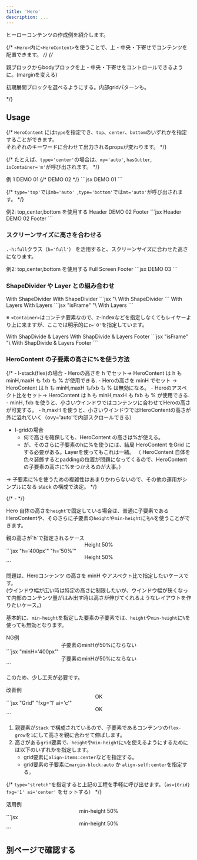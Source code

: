 ```yaml
---
title: 'Hero'
description: ...
---
```



ヒーローコンテンツの作成例を紹介します。


{/* `<Hero>`内に`<HeroContent>`を使うことで、上・中央・下寄せでコンテンツを配置できます。 */}
{/* <p>親ブロックからbodyブロックを上・中央・下寄せをコントロールできるように。(marginを変える)</p>
<p>初期展開ブロックを選べるようにする。内部gridパターンも。</p> */}


## Usage

{/* `HeroContent` には`type`を指定でき、`top`、`center`、`bottom`のいずれかを指定することができます。  
それぞれのキーワードに合わせて出力されるpropsが変わります。 */}

{/* たとえば、`type='center'`の場合は、`my='auto'`, `hasGutter`, `isContainer='m'`が呼び出されます。 */}


<Preview>
	<PreviewTitle>例 1</PreviewTitle>
	<PreviewArea resize>
		<Stack isFullwide minH='50vh' bgc='base-2'>
			<Container size='m' hasGutter isFlow my='auto' bd='guide'>
				<Text fw='bold' fz='xl'>DEMO 01</Text>
				<DammyText length='l' lang='ja'/>
			</Container>
		</Stack>
		{/* <Hero minH='50vh'>
			<HeroContent type='center' isFlow>
				<Text fw='bold' fz='xl'>DEMO 02</Text>
				<DammyText length='l' lang='ja'/>
			</HeroContent>
		</Hero> */}
	</PreviewArea>
	<PreviewCode>
		```jsx
		<Stack isFullwide minH='50vh' bgc='base-2'>
			<Container size='m' hasGutter isFlow my='auto' bd='guide'>
				<Text fw='bold' fz='xl'>DEMO 01</Text>
				<DammyText length='l' lang='ja'/>
			</Container>
		</Stack>
		```
	</PreviewCode>
</Preview>

{/* `type='top'`では`mb='auto' `,`type='bottom'`では`mt='auto'`が呼び出されます。 */}


<Preview>
	<PreviewTitle>例2: top,center,bottom を使用する</PreviewTitle>
	<PreviewArea resize>
		<Stack isFullwide minH='50vh' bgc='base-2' gap='30'>
			<Box bd='guide' ta='c'>Header</Box>
			<Container size='m' hasGutter isFlow my='auto' bd='guide'>
				<Text fw='bold' fz='xl'>DEMO 02</Text>
				<DammyText length='l' />
			</Container>
			<Box bd='guide' ta='c'>Footer</Box>
		</Stack>
	</PreviewArea>
	<PreviewCode>
		```jsx
		<Stack isFullwide minH='50vh' bgc='base-2' gap='30'>
			<Box bd='guide' ta='c'>Header</Box>
			<Container size='m' hasGutter isFlow my='auto' bd='guide'>
				<Text fw='bold' fz='xl'>DEMO 02</Text>
				<DammyText length='l' />
			</Container>
			<Box bd='guide' ta='c'>Footer</Box>
		</Stack>
		```
	</PreviewCode>
</Preview>


### スクリーンサイズに高さを合わせる

`.-h:full`クラス（`h='full'`） を活用すると、スクリーンサイズに合わせた高さになります。

<Preview>
	<PreviewTitle>例2: top,center,bottom を使用する</PreviewTitle>
	<PreviewArea resize>
		<Stack isFullwide h='full' bgc='base-2' gap='30'>
			<Container size='m' hasGutter isFlow my='auto' bd='guide'>
				<Text fw='bold' fz='xl'>Full Screen</Text>
				<DammyText length='xl' />
			</Container>
			<Box bd='guide' ta='c'>Footer</Box>
		</Stack>
	</PreviewArea>
	<PreviewCode>
		```jsx
		<Stack isFullwide h='full' bgc='base-2' gap='30'>
			<Container size='m' hasGutter isFlow my='auto' bd='guide'>
				<Text fw='bold' fz='xl'>DEMO 03</Text>
				<DammyText length='xl' />
			</Container>
		</Stack>
		```
	</PreviewCode>
</Preview>


### ShapeDivider や Layer との組み合わせ

<Preview>
	<PreviewTitle>With ShapeDivider</PreviewTitle>
	<PreviewArea resize>
		<Stack isFullwide minH='50vh' bgc='base-3'>
			<ShapeDivider shape='wave3' c='base' isFlip />
			<Container size='m' hasGutter isFlow my='auto'>
				<Text fw='bold' fz='xl'>With ShapeDivider</Text>
				<DammyText length='l' />
			</Container>
			<ShapeDivider shape='wave3' c='base' />
		</Stack>
	</PreviewArea>
	<PreviewCode>
		```jsx "\<ShapeDivider"
		<Stack isFullwide minH='50vh' bgc='base-3'>
			<ShapeDivider shape='wave3' c='base' isFlip />
			<Container size='m' hasGutter isFlow my='auto'>
				<Text fw='bold' fz='xl'>With ShapeDivider</Text>
				<DammyText length='l' />
			</Container>
			<ShapeDivider shape='wave3' c='base' />
		</Stack>
		```
	</PreviewCode>
</Preview>

<Preview>
	<PreviewTitle>With Layers</PreviewTitle>
	<PreviewArea resize>
		<Stack isFullwide isFrame minH='50vh'>
			<Layer src='/img.jpg' alt='' width='960' height='640'/>
			<Layer blur='4px' bgc='black:50%' />
			<Container size='m' hasGutter isFlow my='auto' c='white' z='0'>
				<Text fw='bold' fz='xl'>With Layers</Text>
				<DammyText length='l' />
			</Container>
		</Stack>
	</PreviewArea>
	<PreviewCode>
		```jsx "isFrame" "\<Layer" "\<Layer"
		<Stack isFullwide isFrame minH='50vh'>
			<Layer src='/img.jpg' alt='' width='960' height='640'/>
			<Layer blur='4px' bgc='black:50%' />
			<Container size='m' hasGutter isFlow my='auto' c='white' z='0'>
				<Text fw='bold' fz='xl'>With Layers</Text>
				<DammyText length='l' />
			</Container>
		</Stack>
		```
	</PreviewCode>
</Preview>

※ `<Container>`はコンテナ要素なので、z-indexなどを指定しなくてもレイヤーより上に来ますが、ここでは明示的に`z='0'`を指定しています。

<Spacer h='10'/>

<Preview>
	<PreviewTitle>With ShapDivide & Layers</PreviewTitle>
	<PreviewArea resize>
		<Stack isFullwide isFrame minH='50vh' c='white' gap='20'>
			<Layer src='/img.jpg' alt='' width='960' height='640'/>
			<Layer blur='4px' bgc='black:50%' />
			<ShapeDivider shape='slope2' c='base' isFlip />
			<Container size='m' hasGutter isFlow my='auto' z='0'>
				<Text fw='bold' fz='xl'>With ShapDivide  & Layers</Text>
				<DammyText length='l' />
			</Container>
			<Box z='0' ta='c'>Footer</Box>
			<ShapeDivider shape='slope2' c='base' />
		</Stack>
	</PreviewArea>
	<PreviewCode>
		```jsx "isFrame" "\<Layer" "\<Layer" "\<ShapeDivider"
		<Stack isFullwide isFrame minH='50vh' c='white' gap='20'>
			<Layer src='/img.jpg' alt='' width='960' height='640'/>
			<Layer blur='4px' bgc='black:40%' />
			<ShapeDivider shape='slope2' c='base' isFlip />
			<Container size='m' hasGutter isFlow my='auto' z='0'>
				<Text fw='bold' fz='xl'>With ShapDivide  & Layers</Text>
				<DammyText length='l' />
			</Container>
			<Box z='0' ta='c'>Footer</Box>
			<ShapeDivider shape='slope2' c='base' />
		</Stack>
		```
	</PreviewCode>
</Preview>


### HeroContent の子要素の高さに%を使う方法

{/* - l-stack(flex)の場合
	- Heroの高さを h でセット→ HeroContent は h も minH,maxH も fxb も % が使用できる.
	- Heroの高さを minH でセット → HeroContent は h も minH,maxH もfxb も % は無効になる。
	- Heroのアスペクト比をセット→ HeroContent は h も minH,maxH も fxb も % が使用できる.
		- minH, fxb を使うと、小さいウインドウではコンテンツに合わせてHeroの高さが可変する。
		- h,maxH を使うと、小さいウインドウではHeroContentの高さが外に溢れていく（ovy='auto'で内部スクロールできる）
- l-gridの場合
	- 何で高さを確保しても、HeroContent の高さは%が使える。
	- が、そのさらに子要素のhに%を使うには、結局 HeroContent をGrid にする必要がある。Layerを使ってもこれは一緒。
	（ HeroContent 自体を色々装飾するとpaddingの位置が問題になってくるので、HeroContentの子要素の高さに%をつかえるのが大事。）

→ 子要素に%を使うための複雑性はあまりかわらないので、その他の運用がシンプルになる stack の構成で決定。 */}

{/* -  */}

Hero 自体の高さを`height`で固定している場合は、普通に子要素であるHeroContentや、そのさらに子要素の`height`や`min-height`にも`%`を使うことができます。

<Preview>
	<PreviewTitle>親の高さが`h`で指定されるケース</PreviewTitle>
	<PreviewArea resize>
		<Stack isFullwide h='400px' bgc='base-3'>
			<Box h='50%' my='auto' px='40'>
				<Center h='100%' bgc='base' bxsh='1'>
					<Text fw='bold'>Height 50%</Text>
				</Center>
			</Box>
		</Stack>
	</PreviewArea>
	<PreviewCode>
		```jsx "h='400px'" "h='50%'"
		<Stack isFullwide h='400px' bgc='base-3'>
			<Box h='50%' my='auto' px='40'>
				<Center h='100%' bgc='base' bxsh='1'>
					<Text fw='bold'>Height 50%</Text>
				</Center>
			</Box>
		</Stack>
		```
	</PreviewCode>
</Preview>


問題は、Heroコンテンツ の高さを minH やアスペクト比で指定したいケースです。  
(ウインドウ幅が広い時は特定の高さに制限したいが、ウインドウ幅が狭くなって内部のコンテンツ量がはみ出す時は高さが伸びてくれるようなレイアウトを作りたいケース。)


基本的に、`min-height`を指定した要素の子要素では、`height`や`min-height`に`%`を使っても無効となります。


<Preview>
	<PreviewTitle>NG例</PreviewTitle>
	<PreviewArea resize>
		<Stack isFullwide minH='400px' bgc='base-3'>
			<Box minH='50%' my='auto' px='40'>
				<Center minH='100%' bgc='base' bxsh='1'>
					<Text fw='bold'>子要素のminHが50%にならない</Text>
				</Center>
			</Box>
		</Stack>
	</PreviewArea>
	<PreviewCode>
		```jsx "minH='400px'"
		<Stack isFullwide minH='400px' bgc='base-3'>
			<Box minH='50%' my='auto' px='40'>
				<Center minH='100%' bgc='base' bxsh='1'>
					<Text fw='bold'>子要素のminHが50%にならない</Text>
				</Center>
			</Box>
		</Stack>
		```
	</PreviewCode>
</Preview>


このため、少し工夫が必要です。

<Preview>
	<PreviewTitle>改善例</PreviewTitle>
	<PreviewArea resize>
		<Stack isFullwide minH='400px' bgc='base-3'>
			<FlexItem layout={Grid} fxg='1' ai='c' px='40'>
				<Center minH='50%' bgc='base' bxsh='1' gap='20' p='box'>
					<Text fw='bold'>OK</Text>
				</Center>
			</FlexItem>
		</Stack>
	</PreviewArea>
	<PreviewCode>
		```jsx "Grid" "fxg='1' ai='c'"
		<Stack isFullwide minH='400px' bgc='base-3'>
			<FlexItem layout={Grid} fxg='1' ai='c' px='40'>
				<Center minH='50%' bgc='base' bxsh='1' gap='20' p='box'>
					<Text fw='bold'>OK</Text>
				</Center>
			</FlexItem>
		</Stack>
		```
	</PreviewCode>
</Preview>


1. 親要素が`Stack` で構成されているので、子要素であるコンテンツの`flex-grow`を`1`にして高さを親に合わせて伸ばします。
2. 高さがある`grid`要素で、`height`や`min-height`に`%`を使えるようにするためには以下のいずれかを指定します。
	- grid要素に`align-items:center`などを指定する。
	- grid要素の子要素に`margin-block:auto` か `align-self:center`を指定する。


{/* `type="stretch"`を指定すると上記の工程を手軽に呼び出せます。（`as={Grid} fxg='1' ai='center'` をセットする） */}


<Preview>
	<PreviewTitle>活用例</PreviewTitle>
	<PreviewArea resize>
		<Stack isFullwide isFrame minH='50vh'>
			<Layer src='/img.jpg' alt='' width='960' height='640'/>
			<Layer bgc='black:20%' />
			<FlexItem layout={Grid} fxg='1' ai='c' hasGutter>
				<Center minH='50%' bg='glass' p='box' c='white' bdrs='s' gap={20}>
					<Text fw='bold' fz='xl'>min-height 50%</Text>
					<DammyText length='l' />
				</Center>
			</FlexItem>
		</Stack>
	</PreviewArea>
	<PreviewCode>
		```jsx
		<Stack isFullwide isFrame minH='50vh'>
			<Layer src='/img.jpg' alt='' width='960' height='640'/>
			<Layer bgc='black:20%' />
			<FlexItem layout={Grid} fxg='1' ai='c' hasGutter>
				<Center minH='50%' bg='glass' p='box' c='white' bdrs='s' gap={20}>
					<Text fw='bold' fz='xl'>min-height 50%</Text>
					<DammyText length='l' />
				</Center>
			</FlexItem>
		</Stack>
		```
	</PreviewCode>
</Preview>



## 別ページで確認する
<PreviewFrame url='/demo/hero' />
